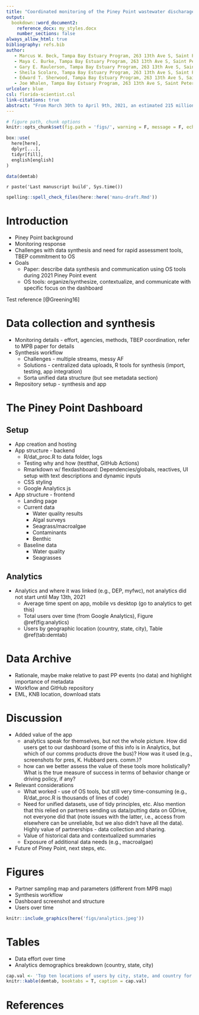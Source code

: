 ```yaml
---
title: "Coordinated monitoring of the Piney Point wastewater discharage into Tampa Bay: Data synthesis and reporting"
output: 
  bookdown::word_document2:
    reference_docx: my_styles.docx
    number_sections: false
always_allow_html: true
bibliography: refs.bib
author:
   - Marcus W. Beck, Tampa Bay Estuary Program, 263 13th Ave S, Saint Petersburg, FL, mbeck@tbep.org
   - Maya C. Burke, Tampa Bay Estuary Program, 263 13th Ave S, Saint Petersburg, FL, mburke@tbep.org
   - Gary E. Raulerson, Tampa Bay Estuary Program, 263 13th Ave S, Saint Petersburg, FL, graulerson@tbep.org
   - Sheila Scolaro, Tampa Bay Estuary Program, 263 13th Ave S, Saint Petersburg, FL, sscolaro@tbep.org
   - Edward T. Sherwood, Tampa Bay Estuary Program, 263 13th Ave S, Saint Petersburg, FL, esherwood@tbep.org
   - Joe Whalen, Tampa Bay Estuary Program, 263 13th Ave S, Saint Petersburg, FL, jwhalen@tbep.org
urlcolor: blue
csl: florida-scientist.csl
link-citations: true
abstract: "From March 30th to April 9th, 2021, an estimated 215 million gallons of wastewater from the Piney Point phosphogypsum stacks were released into Tampa Bay to avoid catastrophic failure of the holding ponds.  Ammonium concentrations in the wastewater were measured in excess of 200 mg/L and it was estimated that ~205 tons of total nitrogen were exported to Lower Tampa Bay, exceeding typical annual nitrogen load estimates in a matter of days.  In response to these events, a coordinated environmental monitoring effort consisting of multiple government, university, and private sector partners began to assess conditions of surface waters around Piney Point to understand conditions prior to, during, and after the wastewater release.  These efforts included sampling of surface water chemistry, surveys of algal community response, assessments of wastewater contaminants, and biological surveys of seagrass, macroalgae, benthic, and nekton communities.  This resulted in many disparate data sets coming from multiple sources, which required the use of robust synthesis methods for assessment of current conditions, comparisons with the decades of baseline data available in Tampa Bay, and development of forward-facing reporting products to convey results of field sampling in near real time.  This talk will discuss the open-source tools that were used to synthesize the environmental monitoring data, the online dashboard that was developed to report the data, and how these products were used to inform management response to rapidly changing environmental conditions. The specific challenges in combining data, both from a technical and philosophical perspective, will also be discussed as lessons learned from the Piney Point experience to inform future event-based monitoring responses, both in Tampa Bay and elsewhere." 
---
```


```r
# figure path, chunk options
knitr::opts_chunk$set(fig.path = 'figs/', warning = F, message = F, echo = F, cache = F, dev.args = list(family = 'serif'), dpi = 300, warning = F)

box::use(
  here[here],
  dplyr[...],
  tidyr[fill],
  english[english]
)

data(demtab)
```

`r paste('Last manuscript build', Sys.time())`

```r
spelling::spell_check_files(here::here('manu-draft.Rmd'))
```

\newpage

# Introduction

* Piney Point background
* Monitoring response
* Challenges with data synthesis and need for rapid assessment tools, TBEP commitment to OS
* Goals
     * Paper: describe data synthesis and communication using OS tools during 2021 Piney Point event
     * OS tools: organize/synthesize, contextualize, and communicate with specific focus on the dashboard

Test reference [@Greening16]

# Data collection and synthesis 

* Monitoring details - effort, agencies, methods, TBEP coordination, refer to MPB paper for details
* Synthesis workflow
     * Challenges - multiple streams, messy AF
     * Solutions - centralized data uploads, R tools for synthesis (import, testing, app integration)
     * Sorta unified data structure (but see metadata section)
* Repository setup - synthesis and app

# The Piney Point Dashboard

## Setup

* App creation and hosting
* App structure - backend
     * R/dat_proc.R to data folder, logs
     * Testing why and how (testthat, GitHub Actions)
     * Rmarkdown w/ flexdashboard: Dependencies/globals, reactives, UI setup with text descriptions and dynamic inputs
     * CSS styling
     * Google Analytics js
* App structure - frontend
     * Landing page
     * Current data
          * Water quality results
          * Algal surveys
          * Seagrass/macroalgae
          * Contaminants
          * Benthic
     * Baseline data
          * Water quality
          * Seagrasses

## Analytics

* Analytics and where it was linked (e.g., DEP, myfwc), not analytics did not start until May 13th, 2021
     * Average time spent on app, mobile vs desktop (go to analytics to get this)
     * Total users over time (from Google Analytics), Figure \@ref(fig:analytics)
     * Users by geographic location (country, state, city), Table \@ref(tab:demtab)
     
# Data Archive

* Rationale, maybe make relative to past PP events (no data) and highlight importance of metadata
* Workflow and GitHub repository
* EML, KNB location, download stats

# Discussion

* Added value of the app
    * analytics speak for themselves, but not the whole picture.  How did users get to our dashboard (some of this info is in Analytics, but which of our comms products drove the bus)? How was it used (e.g., screenshots for pres, K. Hubbard pers. comm.)?
    * how can we better assess the value of these tools more holistically? What is the true measure of success in terms of behavior change or driving policy, if any? 
* Relevant considerations
    * What worked - use of OS tools, but still very time-consuming (e.g., R/dat_proc.R is thousands of lines of code)
    * Need for unified datasets, use of tidy principles, etc. Also mention that this relied on partners sending us data/putting data on GDrive, not everyone did that (note issues with the latter, i.e., access from elsewhere can be unreliable, but we also didn't have all the data).  Highly value of partnerships - data collection and sharing.
    * Value of historical data and contextualized summaries
    * Exposure of additional data needs (e.g., macroalgae)
* Future of Piney Point, next steps, etc.

# Figures

* Partner sampling map and parameters (different from MPB map)
* Synthesis workflow
* Dashboard screenshot and structure
* Users over time

```r
knitr::include_graphics(here('figs/analytics.jpeg'))
```

# Tables

* Data effort over time
* Analytics demographics breakdown (country, state, city)

```r
cap.val <- 'Top ten locations of users by city, state, and country for the Piney Point dashboard.  Numbers show the total users and percentages from the total for all locations.  Total cities, states, and countries that accessed the dashboard are shown in the column headers in parentheses.'
knitr::kable(demtab, booktabs = T, caption = cap.val)
```
# References
